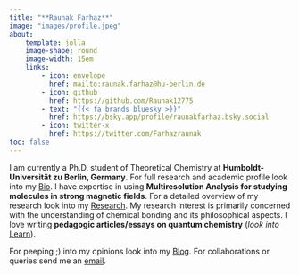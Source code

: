 ```yaml
---
title: "**Raunak Farhaz**"
image: "images/profile.jpeg"
about:
    template: jolla
    image-shape: round
    image-width: 15em 
    links:
        - icon: envelope
          href: mailto:raunak.farhaz@hu-berlin.de
        - icon: github
          href: https://github.com/Raunak12775
        - text: "{{< fa brands bluesky >}}"
          href: https://bsky.app/profile/raunakfarhaz.bsky.social
        - icon: twitter-x
          href: https://twitter.com/Farhazraunak
toc: false
---
```


I am currently a Ph.D. student of Theoretical Chemistry at **Humboldt-Universität zu Berlin, Germany**. For full research and academic profile look into my [Bio](resources/bio.qmd). I have expertise in using **Multiresolution Analysis for studying molecules in strong magnetic fields**. For a detailed  overview of my research look into my [Research](resources/research.qmd). My research interest is primarily concerned with the understanding of chemical bonding and its philosophical aspects.  I love writing **pedagogic articles/essays on quantum chemistry** (_look into_ [Learn](resources/learn.qmd)).

For peeping ;) into my opinions look into my [Blog](resources/blog.qmd). For collaborations or queries send me an [email](mailto:raunak.farhaz@hu-berlin.de).


